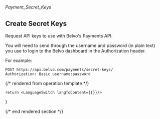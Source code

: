 ###### *Payment_Secret_Keys*

## Create Secret Keys

Request API keys to use with Belvo's Payments API.

You will need to send through the username and password (in plain text) you use to login to the Belvo dashboard in the Authorization header.

For example:

  ```curl
  POST https://api.belvo.com/payments/secret-keys/
  Authorization: Basic username:password
  ```


{/* rendered from operation template */}


    return <LanguageSwitch langToContent={{}}/>
}

<Operation />

{/* end rendered section */}
